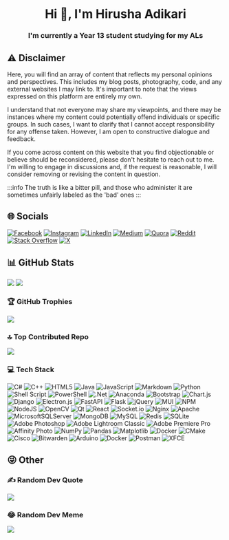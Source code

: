 <h1 align="center">Hi 👋, I'm Hirusha Adikari</h1>
<h3 align="center">I'm currently a Year 13 student studying for my ALs</h3>

## ⚠ Disclaimer

Here, you will find an array of content that reflects my personal opinions and perspectives. This includes my blog posts, photography, code, and any external websites I may link to. It's important to note that the views expressed on this platform are entirely my own.

I understand that not everyone may share my viewpoints, and there may be instances where my content could potentially offend individuals or specific groups. In such cases, I want to clarify that I cannot accept responsibility for any offense taken. However, I am open to constructive dialogue and feedback.

If you come across content on this website that you find objectionable or believe should be reconsidered, please don't hesitate to reach out to me. I'm willing to engage in discussions and, if the request is reasonable, I will consider removing or revising the content in question.

:::info 
The truth is like a bitter pill, and those who administer it are sometimes unfairly labeled as the 'bad' ones 
:::

## 🌐 Socials

[![Facebook](https://img.shields.io/badge/Facebook-%231877F2.svg?logo=Facebook&logoColor=white)](https://facebook.com/hirushaadi) [![Instagram](https://img.shields.io/badge/Instagram-%23E4405F.svg?logo=Instagram&logoColor=white)](https://instagram.com/hirushaadi) [![LinkedIn](https://img.shields.io/badge/LinkedIn-%230077B5.svg?logo=linkedin&logoColor=white)](https://linkedin.com/in/hirushaadi) [![Medium](https://img.shields.io/badge/Medium-12100E?logo=medium&logoColor=white)](https://medium.com/@hirushaadi) [![Quora](https://img.shields.io/badge/Quora-%23B92B27.svg?logo=Quora&logoColor=white)](https://quora.com/profile/Hirusha-Adikari-2) [![Reddit](https://img.shields.io/badge/Reddit-%23FF4500.svg?logo=Reddit&logoColor=white)](https://reddit.com/user/hirushaadi) [![Stack Overflow](https://img.shields.io/badge/-Stackoverflow-FE7A16?logo=stack-overflow&logoColor=white)](https://stackoverflow.com/users/14819138) [![X](https://img.shields.io/badge/X-black.svg?logo=X&logoColor=white)](https://x.com/hirushaadi)

## 📊 GitHub Stats

![](https://github-readme-stats.vercel.app/api?username=hirusha-adi&theme=dark&hide_border=false&include_all_commits=true&count_private=true) ![](https://github-readme-stats.vercel.app/api/top-langs/?username=hirusha-adi&theme=dark&hide_border=false&include_all_commits=true&count_private=true&layout=compact)

### 🏆 GitHub Trophies

[![](https://github-profile-trophy.vercel.app/?username=hirusha-adi&theme=onestar)](https://github.com/ryo-ma/github-profile-trophy)

### 🔝 Top Contributed Repo

![](https://github-contributor-stats.vercel.app/api?username=hirusha-adi&limit=5&theme=dark&combine_all_yearly_contributions=true)

### 💻 Tech Stack

![C#](https://img.shields.io/badge/c%23-%23239120.svg?style=for-the-badge&logo=csharp&logoColor=white) ![C++](https://img.shields.io/badge/c++-%2300599C.svg?style=for-the-badge&logo=c%2B%2B&logoColor=white) ![HTML5](https://img.shields.io/badge/html5-%23E34F26.svg?style=for-the-badge&logo=html5&logoColor=white) ![Java](https://img.shields.io/badge/java-%23ED8B00.svg?style=for-the-badge&logo=openjdk&logoColor=white) ![JavaScript](https://img.shields.io/badge/javascript-%23323330.svg?style=for-the-badge&logo=javascript&logoColor=%23F7DF1E) ![Markdown](https://img.shields.io/badge/markdown-%23000000.svg?style=for-the-badge&logo=markdown&logoColor=white) ![Python](https://img.shields.io/badge/python-3670A0?style=for-the-badge&logo=python&logoColor=ffdd54) ![Shell Script](https://img.shields.io/badge/shell_script-%23121011.svg?style=for-the-badge&logo=gnu-bash&logoColor=white) ![PowerShell](https://img.shields.io/badge/PowerShell-%235391FE.svg?style=for-the-badge&logo=powershell&logoColor=white) ![.Net](https://img.shields.io/badge/.NET-5C2D91?style=for-the-badge&logo=.net&logoColor=white) ![Anaconda](https://img.shields.io/badge/Anaconda-%2344A833.svg?style=for-the-badge&logo=anaconda&logoColor=white) ![Bootstrap](https://img.shields.io/badge/bootstrap-%238511FA.svg?style=for-the-badge&logo=bootstrap&logoColor=white) ![Chart.js](https://img.shields.io/badge/chart.js-F5788D.svg?style=for-the-badge&logo=chart.js&logoColor=white) ![Django](https://img.shields.io/badge/django-%23092E20.svg?style=for-the-badge&logo=django&logoColor=white) ![Electron.js](https://img.shields.io/badge/Electron-191970?style=for-the-badge&logo=Electron&logoColor=white) ![FastAPI](https://img.shields.io/badge/FastAPI-005571?style=for-the-badge&logo=fastapi) ![Flask](https://img.shields.io/badge/flask-%23000.svg?style=for-the-badge&logo=flask&logoColor=white) ![jQuery](https://img.shields.io/badge/jquery-%230769AD.svg?style=for-the-badge&logo=jquery&logoColor=white) ![MUI](https://img.shields.io/badge/MUI-%230081CB.svg?style=for-the-badge&logo=mui&logoColor=white) ![NPM](https://img.shields.io/badge/NPM-%23CB3837.svg?style=for-the-badge&logo=npm&logoColor=white) ![NodeJS](https://img.shields.io/badge/node.js-6DA55F?style=for-the-badge&logo=node.js&logoColor=white) ![OpenCV](https://img.shields.io/badge/opencv-%23white.svg?style=for-the-badge&logo=opencv&logoColor=white) ![Qt](https://img.shields.io/badge/Qt-%23217346.svg?style=for-the-badge&logo=Qt&logoColor=white) ![React](https://img.shields.io/badge/react-%2320232a.svg?style=for-the-badge&logo=react&logoColor=%2361DAFB) ![Socket.io](https://img.shields.io/badge/Socket.io-black?style=for-the-badge&logo=socket.io&badgeColor=010101) ![Nginx](https://img.shields.io/badge/nginx-%23009639.svg?style=for-the-badge&logo=nginx&logoColor=white) ![Apache](https://img.shields.io/badge/apache-%23D42029.svg?style=for-the-badge&logo=apache&logoColor=white) ![MicrosoftSQLServer](https://img.shields.io/badge/Microsoft%20SQL%20Server-CC2927?style=for-the-badge&logo=microsoft%20sql%20server&logoColor=white) ![MongoDB](https://img.shields.io/badge/MongoDB-%234ea94b.svg?style=for-the-badge&logo=mongodb&logoColor=white) ![MySQL](https://img.shields.io/badge/mysql-%2300000f.svg?style=for-the-badge&logo=mysql&logoColor=white) ![Redis](https://img.shields.io/badge/redis-%23DD0031.svg?style=for-the-badge&logo=redis&logoColor=white) ![SQLite](https://img.shields.io/badge/sqlite-%2307405e.svg?style=for-the-badge&logo=sqlite&logoColor=white) ![Adobe Photoshop](https://img.shields.io/badge/adobe%20photoshop-%2331A8FF.svg?style=for-the-badge&logo=adobe%20photoshop&logoColor=white) ![Adobe Lightroom Classic](https://img.shields.io/badge/Adobe%20Lightroom%20Classic-31A8FF.svg?style=for-the-badge&logo=Adobe%20Lightroom%20Classic&logoColor=white) ![Adobe Premiere Pro](https://img.shields.io/badge/Adobe%20Premiere%20Pro-9999FF.svg?style=for-the-badge&logo=Adobe%20Premiere%20Pro&logoColor=white) ![Affinity Photo](https://img.shields.io/badge/affinity%20photo-%237E4DD2.svg?style=for-the-badge&logo=affinity-photo&logoColor=white) ![NumPy](https://img.shields.io/badge/numpy-%23013243.svg?style=for-the-badge&logo=numpy&logoColor=white) ![Pandas](https://img.shields.io/badge/pandas-%23150458.svg?style=for-the-badge&logo=pandas&logoColor=white) ![Matplotlib](https://img.shields.io/badge/Matplotlib-%23ffffff.svg?style=for-the-badge&logo=Matplotlib&logoColor=black) ![Docker](https://img.shields.io/badge/docker-%230db7ed.svg?style=for-the-badge&logo=docker&logoColor=white) ![CMake](https://img.shields.io/badge/CMake-%23008FBA.svg?style=for-the-badge&logo=cmake&logoColor=white) ![Cisco](https://img.shields.io/badge/cisco-%23049fd9.svg?style=for-the-badge&logo=cisco&logoColor=black) ![Bitwarden](https://img.shields.io/badge/bitwarden-%23175DDC.svg?style=for-the-badge&logo=bitwarden&logoColor=white) ![Arduino](https://img.shields.io/badge/-Arduino-00979D?style=for-the-badge&logo=Arduino&logoColor=white) ![Docker](https://img.shields.io/badge/docker-%230db7ed.svg?style=for-the-badge&logo=docker&logoColor=white) ![Postman](https://img.shields.io/badge/Postman-FF6C37?style=for-the-badge&logo=postman&logoColor=white) ![XFCE](https://img.shields.io/badge/XFCE-%232284F2.svg?style=for-the-badge&logo=xfce&logoColor=white)

## 😜 Other

### ✍️ Random Dev Quote

![](https://quotes-github-readme.vercel.app/api?type=horizontal&theme=dark)

### 😂 Random Dev Meme

<img src="https://randommeme-five.vercel.app/" />
